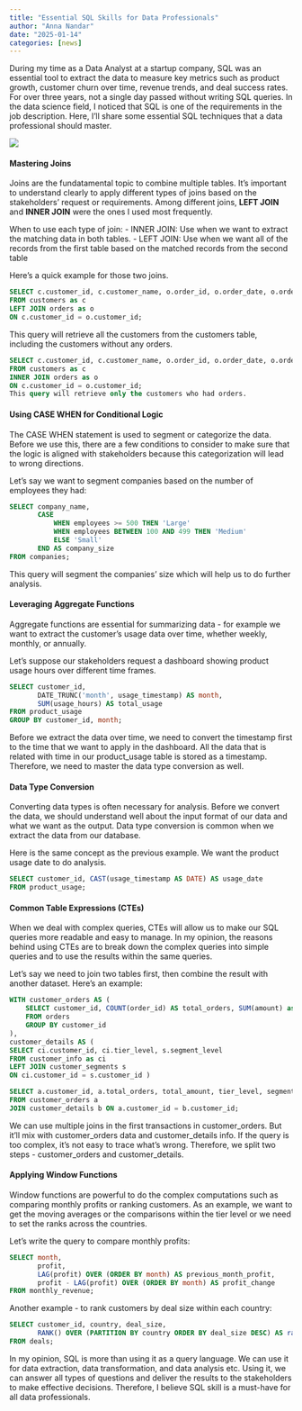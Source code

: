 ```yaml
---
title: "Essential SQL Skills for Data Professionals"
author: "Anna Nandar"
date: "2025-01-14"
categories: [news]
---
```


During my time as a Data Analyst at a startup company, SQL was an essential tool to extract the  data to measure key metrics such as product growth, customer churn over time, revenue trends, and deal success rates. For over three years, not a single day passed without writing SQL queries. In the data science field, I noticed that SQL is one of the requirements in the job description. Here, I’ll share some essential SQL techniques that a data professional should master.

![](thumbnail.jpg)

#### **Mastering Joins**
Joins are the fundatamental topic to combine multiple tables. It's important to understand clearly to apply different types of joins based on the stakeholders' request or requirements. Among different joins, **LEFT JOIN** and **INNER JOIN** were the ones I used most frequently.

When to use each type of join:
- INNER JOIN: Use when we want to extract the matching data in both tables. 
- LEFT JOIN: Use when we want all of the records from the first table based on the matched records from the second table

Here's a quick example for those two joins. 

```sql
SELECT c.customer_id, c.customer_name, o.order_id, o.order_date, o.order_amount
FROM customers as c
LEFT JOIN orders as o 
ON c.customer_id = o.customer_id;
```

This query will retrieve all the customers from the customers table, including the customers without any orders. 

``` sql
SELECT c.customer_id, c.customer_name, o.order_id, o.order_date, o.order_amount	
FROM customers as c
INNER JOIN orders as o 
ON c.customer_id = o.customer_id;
This query will retrieve only the customers who had orders. 
```

#### **Using CASE WHEN for Conditional Logic**
The CASE WHEN statement is used to segment or categorize the data. Before we use this, there are a few conditions to consider to make sure that the logic is aligned with stakeholders because this categorization will lead to wrong directions.   

Let's say we want to segment companies based on the number of employees they had: 

``` sql
SELECT company_name,
       CASE
           WHEN employees >= 500 THEN 'Large'
           WHEN employees BETWEEN 100 AND 499 THEN 'Medium'
           ELSE 'Small'
       END AS company_size
FROM companies;
```

This query will segment the companies' size which will help us to do further analysis. 

#### **Leveraging Aggregate Functions**
Aggregate functions are essential for summarizing data - for example we want to extract the customer's usage data over time, whether weekly, monthly, or annually.

Let's suppose our stakeholders request a dashboard showing product usage hours over different time frames. 

``` sql
SELECT customer_id,
       DATE_TRUNC('month', usage_timestamp) AS month,
       SUM(usage_hours) AS total_usage
FROM product_usage
GROUP BY customer_id, month;
```

Before we extract the data over time, we need to convert the timestamp first to the time that we want to apply in the dashboard. All the data that is related with time in our product_usage table is stored as a timestamp. Therefore, we need to master the data type conversion as well. 

#### **Data Type Conversion**
Converting data types is often necessary for analysis. Before we convert the data, we should understand well about the input format of our data and what we want as the output. Data type conversion is common when we extract the data from our database. 

Here is the same concept as the previous example. We want the product usage date to do analysis. 

``` sql
SELECT customer_id, CAST(usage_timestamp AS DATE) AS usage_date
FROM product_usage;
```

#### **Common Table Expressions (CTEs)**
When we deal with complex queries, CTEs will allow us to make our SQL queries more readable and easy to manage. In my opinion, the reasons behind using CTEs are to break down the complex queries into simple queries and to use the results within the same queries. 

Let's say we need to join two tables first, then combine the result with another dataset. Here’s an example:

``` sql
WITH customer_orders AS (
    SELECT customer_id, COUNT(order_id) AS total_orders, SUM(amount) as total_amount
    FROM orders
    GROUP BY customer_id
),
customer_details AS ( 
SELECT ci.customer_id, ci.tier_level, s.segment_level 
FROM customer_info as ci
LEFT JOIN customer_segments s 
ON ci.customer_id = s.customer_id )

SELECT a.customer_id, a.total_orders, total_amount, tier_level, segment_level
FROM customer_orders a
JOIN customer_details b ON a.customer_id = b.customer_id;

```

We can use multiple joins in the first transactions in customer_orders. But it'll mix with customer_orders data and customer_details info. If the query is too complex, it's not easy to trace what's wrong. Therefore, we split two steps - customer_orders and customer_details.

#### **Applying Window Functions**
Window functions are powerful to do the complex computations such as comparing monthly profits or ranking customers. As an example, we want to get the moving averages or the comparisons within the tier level or we need to set the ranks across the countries. 

Let's write the query to compare monthly profits:

``` sql
SELECT month,
       profit,
       LAG(profit) OVER (ORDER BY month) AS previous_month_profit,
       profit - LAG(profit) OVER (ORDER BY month) AS profit_change
FROM monthly_revenue;
```

Another example - to rank customers by deal size within each country:

``` sql
SELECT customer_id, country, deal_size,
       RANK() OVER (PARTITION BY country ORDER BY deal_size DESC) AS rank
FROM deals;
```

In my opinion, SQL is more than using it as a query language. We can use it for data extraction, data transformation, and data analysis etc. Using it, we can answer all types of questions and deliver the results to the stakeholders to make effective decisions. Therefore, I believe SQL skill is a must-have for all data professionals. 
